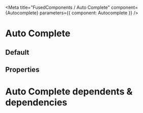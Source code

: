 

<Meta title="FusedComponents / Auto Complete" component={Autocomplete} parameters={{ component: Autocomplete }} />

# Auto Complete

## Default
<Autocomplete
    inputIcon="filter"
    placeholder="Type to search for a fruit"
 />

## Properties

<Props of={Autocomplete} />

# Auto Complete dependents & dependencies
<DependenciesTable titleDependencies='Dependencies' titleDependents='Dependents' of={Autocomplete} />
